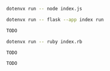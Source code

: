 <CodeGroup>

```bash {{ title: "Node" }}
dotenvx run -- node index.js
```

```bash {{ title: "Python" }}
dotenvx run -- flask --app index run
```

```bash {{ title: "PHP" }}
TODO
```

```bash {{ title: "Ruby" }}
dotenvx run -- ruby index.rb
```

```bash {{ title: "Go" }}
TODO
```

```bash {{ title: "Rust" }}
TODO
```

</CodeGroup>
